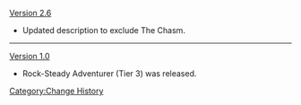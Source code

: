 [[Version 2.6]]
* Updated description to exclude The Chasm.
----
[[Version 1.0]]
* Rock-Steady Adventurer (Tier 3) was released.
<noinclude>[[Category:Change History]]</noinclude>